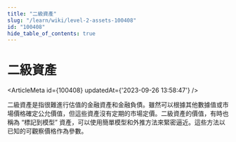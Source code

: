 ```yaml
---
title: "二級資產"
slug: "/learn/wiki/level-2-assets-100408"
id: "100408"
hide_table_of_contents: true
---
```



# 二級資產

<ArticleMeta id={100408} updatedAt={'2023-09-26 13:58:47'} />
<div className='border-solid border-b border-t-0 my-4 border-[var(--ifm-color-gray-300)]' />

二級資產是指很難進行估值的金融資產和金融負債。雖然可以根據其他數據值或市場價格確定公允價值，但這些資產沒有定期的市場定價。二級資產的價值，有時也稱為 “標記到模型” 資產，可以使用簡單模型和外推方法來緊密逼近。這些方法以已知的可觀察價格作為參數。
